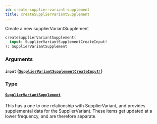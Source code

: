 ```yaml
---
id: create-supplier-variant-supplement
title: createSupplierVariantSupplement
---
```


Create a new supplierVariantSupplement

```graphql
createSupplierVariantSupplement(
  input: SupplierVariantSupplementCreateInput!
): SupplierVariantSupplement

```

### Arguments

#### `input` ([`SupplierVariantSupplementCreateInput!`](/developers/supplier-apis/supply-api/graphql/reference/inputs/supplier-variant-supplement-create-input))

### Type

#### [`SupplierVariantSupplement`](/developers/supplier-apis/supply-api/graphql/reference/objects/supplier-variant-supplement)

This has a one to one relationship with SupplierVariant, and provides supplemental data for the SupplierVariant.
These items get updated at a lower frequency, and are therefore separate.
